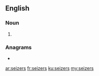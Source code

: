 ==English==

===Noun===
{{head|en|noun plural form}}

# {{plural of|seizer|lang=en}}

===Anagrams===
* {{l|en|resizes}}

[[ar:seizers]]
[[fr:seizers]]
[[ku:seizers]]
[[my:seizers]]
